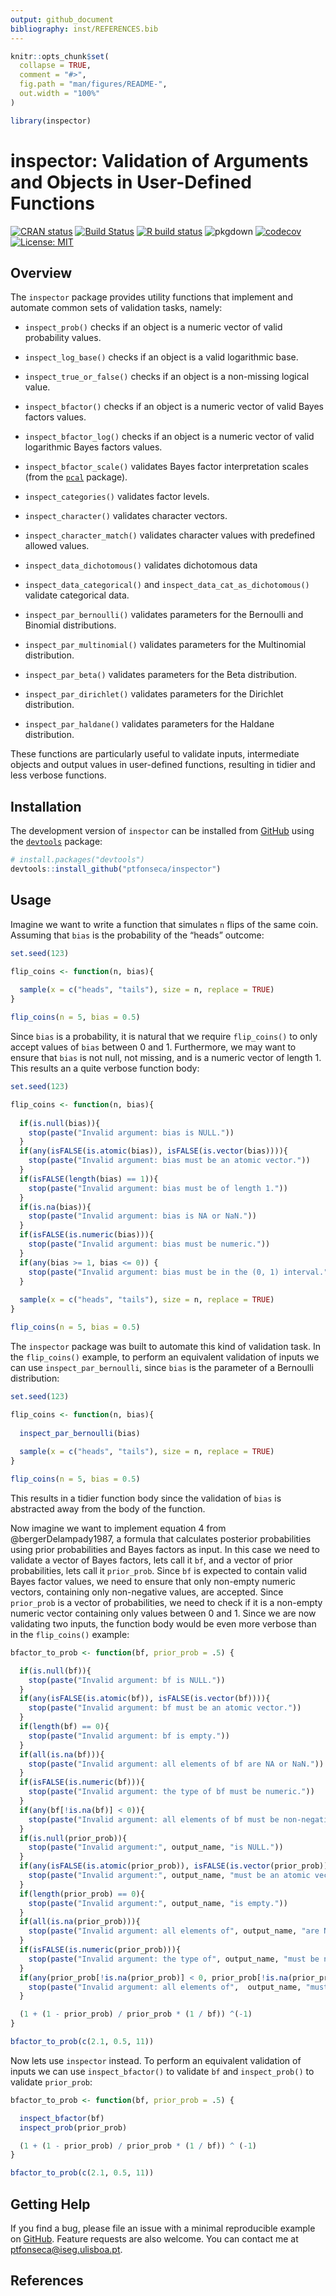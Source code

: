 ```yaml
---
output: github_document
bibliography: inst/REFERENCES.bib
---
```


<!-- README.md is generated from README.Rmd. Please edit that file -->

```r
knitr::opts_chunk$set(
  collapse = TRUE,
  comment = "#>",
  fig.path = "man/figures/README-",
  out.width = "100%"
)

library(inspector)
```

# inspector: Validation of Arguments and Objects in User-Defined Functions

<!-- badges: start -->
[![CRAN
status](https://www.r-pkg.org/badges/version/inspector)](https://CRAN.R-project.org/package=inspector)
[![Build Status](https://travis-ci.com/ptfonseca/inspector.svg?branch=master)](https://travis-ci.com/ptfonseca/inspector)
[![R build status](https://github.com/ptfonseca/inspector/workflows/R-CMD-check/badge.svg)](https://github.com/ptfonseca/inspector/actions)
![pkgdown](https://github.com/ptfonseca/inspector/workflows/pkgdown/badge.svg)
[![codecov](https://codecov.io/gh/ptfonseca/inspector/branch/master/graph/badge.svg?branch=master&kill_cache=1)](https://codecov.io/gh/ptfonseca/inspector)
[![License: MIT](https://img.shields.io/badge/License-MIT-brightgreen.svg)](https://opensource.org/licenses/MIT)
<!-- badges: end -->

## Overview

The `inspector` package provides utility functions that implement and automate common sets of validation tasks, namely:

  - `inspect_prob()` checks if an object is a numeric vector of valid probability values.
  
  - `inspect_log_base()` checks if an object is a valid logarithmic base.

  - `inspect_true_or_false()` checks if an object is a non-missing logical value. 

  - `inspect_bfactor()` checks if an object is a numeric vector of valid Bayes factors values.
  
  - `inspect_bfactor_log()` checks if an object is a numeric vector of valid logarithmic Bayes factors values. 
  
  - `inspect_bfactor_scale()` validates Bayes factor interpretation scales (from the [`pcal`](https://ptfonseca.github.io/pcal/) package).

  - `inspect_categories()` validates factor levels.
  
  - `inspect_character()` validates character vectors.
  
  - `inspect_character_match()` validates character values with predefined allowed values.
  
  - `inspect_data_dichotomous()` validates dichotomous data

  - `inspect_data_categorical()` and `inspect_data_cat_as_dichotomous()` validate categorical data.

  - `inspect_par_bernoulli()` validates parameters for the Bernoulli and Binomial distributions.
  
  - `inspect_par_multinomial()` validates parameters for the Multinomial distribution.
  
  - `inspect_par_beta()` validates parameters for the Beta distribution.

  - `inspect_par_dirichlet()` validates parameters for the Dirichlet distribution.

  - `inspect_par_haldane()` validates parameters for the Haldane distribution.
  
These functions are particularly useful to validate inputs, intermediate objects and output values in user-defined functions, resulting in tidier and less verbose functions.
  
## Installation

The development version of `inspector` can be installed from
[GitHub](https://github.com/) using the [`devtools`](https://github.com/r-lib/devtools) package:

```r
# install.packages("devtools")
devtools::install_github("ptfonseca/inspector")
```

## Usage

Imagine we want to write a function that simulates `n` flips of the same coin. Assuming that `bias` is the probability of the "heads" outcome:

```r

set.seed(123)

flip_coins <- function(n, bias){ 
  
  sample(x = c("heads", "tails"), size = n, replace = TRUE)
}

flip_coins(n = 5, bias = 0.5)
```

Since `bias` is a probability, it is natural that we require `flip_coins()`
to only accept values of `bias` between 0 and 1. Furthermore, we may want to ensure that `bias` is not null, not missing, and is a numeric vector of length 1. This results an a quite verbose function body:

```r

set.seed(123)

flip_coins <- function(n, bias){
  
  if(is.null(bias)){
    stop(paste("Invalid argument: bias is NULL."))
  }
  if(any(isFALSE(is.atomic(bias)), isFALSE(is.vector(bias)))){
    stop(paste("Invalid argument: bias must be an atomic vector."))
  }
  if(isFALSE(length(bias) == 1)){
    stop(paste("Invalid argument: bias must be of length 1."))
  }
  if(is.na(bias)){
    stop(paste("Invalid argument: bias is NA or NaN."))
  }
  if(isFALSE(is.numeric(bias))){
    stop(paste("Invalid argument: bias must be numeric."))
  }
  if(any(bias >= 1, bias <= 0)) {
    stop(paste("Invalid argument: bias must be in the (0, 1) interval."))
  }
  
  sample(x = c("heads", "tails"), size = n, replace = TRUE)
}

flip_coins(n = 5, bias = 0.5)
```

The `inspector` package was built to automate this kind of validation task. In the `flip_coins()` example, to perform an equivalent validation of inputs we can use `inspect_par_bernoulli`, since `bias` is the parameter of a Bernoulli distribution:

```r

set.seed(123)

flip_coins <- function(n, bias){
  
  inspect_par_bernoulli(bias)
  
  sample(x = c("heads", "tails"), size = n, replace = TRUE)
}

flip_coins(n = 5, bias = 0.5)
```

This results in a tidier function body since the validation of `bias` is abstracted away from the body of the function.

Now imagine we want to implement equation 4 from @bergerDelampady1987, a formula that calculates posterior probabilities using prior probabilities and Bayes factors as input. In this case we need to validate a vector of Bayes factors, lets call it `bf`, and a vector of prior probabilities, lets call it `prior_prob`. Since `bf` is expected to contain valid Bayes factor values, we need to ensure that only non-empty numeric vectors, containing only non-negative values, are accepted. Since `prior_prob` is a vector of probabilities, we need to check if it is a non-empty numeric vector containing only values between 0 and 1. Since we are now validating two inputs, the function body would be even more verbose than in the `flip_coins()` example:

```r
bfactor_to_prob <- function(bf, prior_prob = .5) {

  if(is.null(bf)){
    stop(paste("Invalid argument: bf is NULL."))
  }
  if(any(isFALSE(is.atomic(bf)), isFALSE(is.vector(bf)))){
    stop(paste("Invalid argument: bf must be an atomic vector."))
  }
  if(length(bf) == 0){
    stop(paste("Invalid argument: bf is empty."))
  }
  if(all(is.na(bf))){
    stop(paste("Invalid argument: all elements of bf are NA or NaN."))
  }
  if(isFALSE(is.numeric(bf))){
    stop(paste("Invalid argument: the type of bf must be numeric."))
  }
  if(any(bf[!is.na(bf)] < 0)){
    stop(paste("Invalid argument: all elements of bf must be non-negative."))
  }
  if(is.null(prior_prob)){
    stop(paste("Invalid argument:", output_name, "is NULL."))
  }
  if(any(isFALSE(is.atomic(prior_prob)), isFALSE(is.vector(prior_prob)))){
    stop(paste("Invalid argument:", output_name, "must be an atomic vector."))
  }
  if(length(prior_prob) == 0){
    stop(paste("Invalid argument:", output_name, "is empty."))
  }
  if(all(is.na(prior_prob))){
    stop(paste("Invalid argument: all elements of", output_name, "are NA or NaN."))
  }
  if(isFALSE(is.numeric(prior_prob))){
    stop(paste("Invalid argument: the type of", output_name, "must be numeric."))
  }
  if(any(prior_prob[!is.na(prior_prob)] < 0, prior_prob[!is.na(prior_prob)] > 1)){
    stop(paste("Invalid argument: all elements of",  output_name, "must be in the [0, 1] interval."))
  }

  (1 + (1 - prior_prob) / prior_prob * (1 / bf)) ^(-1)
}

bfactor_to_prob(c(2.1, 0.5, 11))

```

Now lets use `inspector` instead. To perform an equivalent validation of inputs we can use `inspect_bfactor()` to validate `bf` and `inspect_prob()` to validate `prior_prob`:

```r
bfactor_to_prob <- function(bf, prior_prob = .5) {

  inspect_bfactor(bf)
  inspect_prob(prior_prob)

  (1 + (1 - prior_prob) / prior_prob * (1 / bf)) ^ (-1)
}

bfactor_to_prob(c(2.1, 0.5, 11))
```

## Getting Help

If you find a bug, please file an issue with a minimal reproducible
example on [GitHub](https://github.com/ptfonseca/inspector).
Feature requests are also welcome. You can contact me at
<ptfonseca@iseg.ulisboa.pt>.

## References
